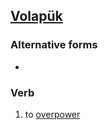 ==[[Volapük]]==

===Alternative forms===
*{{l|vo|bemekaydoyn}}

===Verb===
{{infl|vo|verb}}

# to [[overpower]]